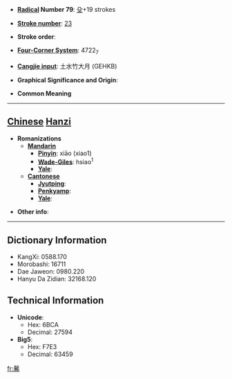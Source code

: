 * '''[[Wiktionary:Chinese radical index| Radical]] Number 79''': [[Wiktionary:Chinese radical index 殳|殳]]+19 strokes

* '''[[Wiktionary:Chinese total strokes index|Stroke number]]''': [[Wiktionary:Chinese total strokes index 23|23]]

* '''Stroke order''': 

* '''[[Wiktionary:Chinese four corner index|Four-Corner System]]''': 4722<sub>7</sub>

* '''[[Wiktionary:Chinese Cangjie index|Cangjie input]]''': 土水竹大月 (GEHKB)

* '''Graphical Significance and Origin''': 

* '''Common Meaning'''

----

== [[Chinese]] [[Hanzi]] ==

* '''Romanizations'''
** '''[[Mandarin]]'''
*** '''[[Pinyin]]''': xiāo (xiao1)
*** '''[[Wade-Giles]]''': hsiao<sup>1</sup>
*** '''[[Yale]]''': 
** '''[[Cantonese]]'''
*** '''[[Jyutping]]''':
*** '''[[Penkyamp]]''': 
*** '''[[Yale]]''': 

* '''Other info''': 

----

== Dictionary Information ==

* KangXi: 0588.170
* Morobashi: 16711
* Dae Jaweon: 0980.220
* Hanyu Da Zidian: 32168.120

== Technical Information ==

* '''Unicode''':
** Hex: 6BCA
** Decimal: 27594
* '''Big5''':
** Hex: F7E3
** Decimal: 63459

[[fr:毊]]